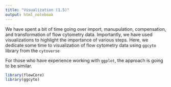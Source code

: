 ```yaml
---
title: "Visualization (1.5)"
output: html_notebook
---
```


We have spent a bit of time going over import, manupulation, compensation, and transformation of flow cytometry data. Importantly, we have used visualizations to highlight the importance of various steps. Here, we dedicate some time to visualization of flow cytometry data using `ggcyto` library from the `cytoverse`

For those who have experience working with `ggplot`, the approach is going to be similar.

```r
library(flowCore)
library(ggcyto)
```



